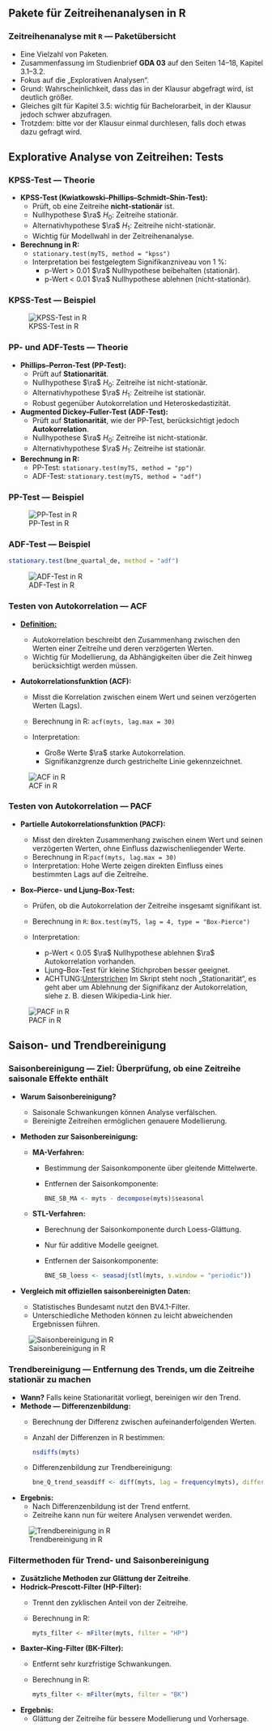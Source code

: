 ## Pakete für Zeitreihenanalysen in R

### Zeitreihenanalyse mit `R` — Paketübersicht {.unlisted}

- Eine Vielzahl von Paketen.
- Zusammenfassung im Studienbrief **GDA 03** auf den Seiten 14–18,
  Kapitel 3.1–3.2.
- Fokus auf die „Explorativen Analysen“.
- Grund: Wahrscheinlichkeit, dass das in der Klausur abgefragt wird, ist
  deutlich größer.
- Gleiches gilt für Kapitel 3.5: wichtig für Bachelorarbeit, in der Klausur
  jedoch schwer abzufragen.
- Trotzdem: bitte vor der Klausur einmal durchlesen, falls doch etwas dazu
  gefragt wird.


## Explorative Analyse von Zeitreihen: Tests

### KPSS-Test — Theorie {.unlisted}

- **KPSS-Test (Kwiatkowski–Phillips–Schmidt–Shin-Test):**
  - Prüft, ob eine Zeitreihe **nicht-stationär** ist.
  - Nullhypothese $\ra$ $H_0$: Zeitreihe stationär.
  - Alternativhypothese $\ra$ $H_1$: Zeitreihe nicht-stationär.
  - Wichtig für Modellwahl in der Zeitreihenanalyse.
- **Berechnung in R:**
  - `stationary.test(myTS, method = "kpss")`
  - Interpretation bei festgelegtem Signifikanzniveau von 1 %:
    - p-Wert > 0.01 $\ra$ Nullhypothese beibehalten (stationär).
    - p-Wert < 0.01 $\ra$ Nullhypothese ablehnen (nicht-stationär).


### KPSS-Test — Beispiel {.unlisted}

![KPSS-Test in R](/figs/03_03_kpss.png)


### PP- und ADF-Tests — Theorie {.unlisted}

- **Phillips–Perron-Test (PP-Test):**
  - Prüft auf **Stationarität**.
  - Nullhypothese $\ra$ $H_0$: Zeitreihe ist nicht-stationär.
  - Alternativhypothese $\ra$ $H_1$: Zeitreihe ist stationär.
  - Robust gegenüber Autokorrelation und Heteroskedastizität.
- **Augmented Dickey–Fuller-Test (ADF-Test):**
  - Prüft auf **Stationarität**, wie der PP-Test, berücksichtigt jedoch
    **Autokorrelation**.
  - Nullhypothese $\ra$ $H_0$: Zeitreihe ist nicht-stationär.
  - Alternativhypothese $\ra$ $H_1$: Zeitreihe ist stationär.
- **Berechnung in R:**
  - PP-Test: `stationary.test(myTS, method = "pp")`
  - ADF-Test: `stationary.test(myTS, method = "adf")`


### PP-Test — Beispiel {.unlisted}

![PP-Test in R](/figs/03_03_pp.png)


### ADF-Test — Beispiel {.unlisted}

```r
stationary.test(bne_quartal_de, method = "adf")
```

![ADF-Test in R](/figs/03_03_adf.png)


### Testen von Autokorrelation — ACF {.unlisted}

- [**Definition:**]{.underline}
  - Autokorrelation beschreibt den Zusammenhang zwischen den Werten einer
    Zeitreihe und deren verzögerten Werten.
  - Wichtig für Modellierung, da Abhängigkeiten über die Zeit hinweg
    berücksichtigt werden müssen.

- **Autokorrelationsfunktion (ACF):**

  - Misst die Korrelation zwischen einem Wert und seinen verzögerten Werten
    (Lags).
  - Berechnung in R: `acf(myts, lag.max = 30)`

  - Interpretation:
    - Große Werte $\ra$ starke Autokorrelation.
    - Signifikanzgrenze durch gestrichelte Linie gekennzeichnet.

![ACF in R](/figs/03_03_acf.png)


### Testen von Autokorrelation — PACF {.unlisted}

- **Partielle Autokorrelationsfunktion (PACF):**
  
  - Misst den direkten Zusammenhang zwischen einem Wert und seinen
    verzögerten Werten, ohne Einfluss dazwischenliegender Werte.
  - Berechnung in R:`pacf(myts, lag.max = 30)`
  - Interpretation: Hohe Werte zeigen direkten Einfluss eines bestimmten
    Lags auf die Zeitreihe.

- **Box–Pierce- und Ljung–Box-Test:**
  - Prüfen, ob die Autokorrelation der Zeitreihe insgesamt signifikant ist.
  - Berechnung in `R`: `Box.test(myTS, lag = 4, type = "Box-Pierce")`

  - Interpretation:
    - p-Wert < 0.05 $\ra$ Nullhypothese ablehnen $\ra$ Autokorrelation
      vorhanden.
    - Ljung–Box-Test für kleine Stichproben besser geeignet.
    - [ACHTUNG:]{.crd}[Unterstrichen]{.underline} Im Skript steht noch
      „Stationarität“, es geht aber um Ablehnung der Signifikanz der
      Autokorrelation, siehe z. B. diesen
      [Wikipedia-Link hier]{.ctl}.


![PACF in R](/figs/03_03_pacf.png)


## Saison- und Trendbereinigung

### Saisonbereinigung — Ziel: Überprüfung, ob eine Zeitreihe saisonale Effekte enthält {.unlisted}

- **Warum Saisonbereinigung?**
  - Saisonale Schwankungen können Analyse verfälschen.
  - Bereinigte Zeitreihen ermöglichen genauere Modellierung.

- **Methoden zur Saisonbereinigung:**

  - **MA-Verfahren:**
    - Bestimmung der Saisonkomponente über gleitende Mittelwerte.
    - Entfernen der Saisonkomponente:

      ```r
      BNE_SB_MA <- myts - decompose(myts)$seasonal
      ```

  - **STL-Verfahren:**
    - Berechnung der Saisonkomponente durch Loess-Glättung.
    - Nur für additive Modelle geeignet.
    - Entfernen der Saisonkomponente:

      ```r
      BNE_SB_loess <- seasadj(stl(myts, s.window = "periodic"))
      ```

- **Vergleich mit offiziellen saisonbereinigten Daten:**
  - Statistisches Bundesamt nutzt den BV4.1-Filter.
  - Unterschiedliche Methoden können zu leicht abweichenden Ergebnissen
    führen.

![Saisonbereinigung in R](/figs/03_03_saisonbereinigung.png)


### Trendbereinigung — Entfernung des Trends, um die Zeitreihe stationär zu machen {.unlisted}

- **Wann?** Falls keine Stationarität vorliegt, bereinigen wir den Trend.
- **Methode — Differenzenbildung:**
  - Berechnung der Differenz zwischen aufeinanderfolgenden Werten.
  - Anzahl der Differenzen in R bestimmen:

    ```r
    nsdiffs(myts)
    ```

  - Differenzenbildung zur Trendbereinigung:

    ```r
    bne_Q_trend_seasdiff <- diff(myts, lag = frequency(myts), differences = 1)
    ```

- **Ergebnis:**
  - Nach Differenzenbildung ist der Trend entfernt.
  - Zeitreihe kann nun für weitere Analysen verwendet werden.

![Trendbereinigung in R](/figs/03_03_trendbereinigung.png)


### Filtermethoden für Trend- und Saisonbereinigung {.unlisted}

- **Zusätzliche Methoden zur Glättung der Zeitreihe**.
- **Hodrick–Prescott-Filter (HP-Filter):**
  - Trennt den zyklischen Anteil von der Zeitreihe.
  - Berechnung in R:

    ```r
    myts_filter <- mFilter(myts, filter = "HP")
    ```

- **Baxter–King-Filter (BK-Filter):**
  - Entfernt sehr kurzfristige Schwankungen.
  - Berechnung in R:

    ```r
    myts_filter <- mFilter(myts, filter = "BK")
    ```

- **Ergebnis:**
  - Glättung der Zeitreihe für bessere Modellierung und Vorhersage.

